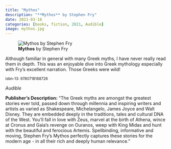 ```yaml
---
title: "Mythos"
description: "**Mythos** by Stephen Fry"
date: 2021-03-18
categories: [books, fiction, 2021, Audible]
image: mythos.jpg
---
```

![**Mythos** by Stephen Fry](mythos.jpg){fig-align="left"}

Although familiar in general with many Greek myths, I have never really read them
in depth. This was an enjoyable dive into Greek mythology especially with Fry's
excellent narration. Those Greeks were wild! 

<sup>isbn-13: 9780718188726</sup>

*Audible*

**Publisher's Description:**
"The Greek myths are amongst the greatest stories ever told, passed down
through millennia and inspiring writers and artists as varied as
Shakespeare, Michelangelo, James Joyce and Walt Disney. They are embedded
deeply in the traditions, tales and cultural DNA of the West. You'll fall
in love with Zeus, marvel at the birth of Athena, wince at Cronus and
Gaia's revenge on Ouranos, weep with King Midas and hunt with the beautiful
and ferocious Artemis. Spellbinding, informative and moving, Stephen Fry's
Mythos perfectly captures these stories for the modern age - in all their
rich and deeply human relevance."